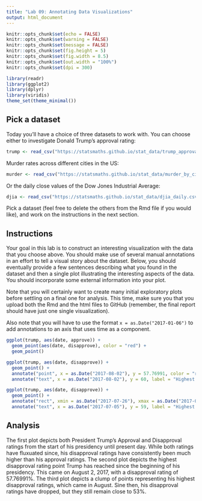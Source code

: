---
title: "Lab 09: Annotating Data Visualizations"
output: html_document
---

```{r setup, include=FALSE}
knitr::opts_chunk$set(echo = FALSE)
knitr::opts_chunk$set(warning = FALSE)
knitr::opts_chunk$set(message = FALSE)
knitr::opts_chunk$set(fig.height = 5)
knitr::opts_chunk$set(fig.width = 8.5)
knitr::opts_chunk$set(out.width = "100%")
knitr::opts_chunk$set(dpi = 300)

library(readr)
library(ggplot2)
library(dplyr)
library(viridis)
theme_set(theme_minimal())
```

## Pick a dataset

Today you'll have a choice of three datasets to work with. You can choose
either to investigate Donald Trump's approval rating:

```{r}
trump <- read_csv("https://statsmaths.github.io/stat_data/trump_approval.csv")
```

Murder rates across different cities in the US:

```{r}
murder <- read_csv("https://statsmaths.github.io/stat_data/murder_by_city.csv")
```

Or the daily close values of the Dow Jones Industrial Average:

```{r}
djia <- read_csv("https://statsmaths.github.io/stat_data/djia_daily.csv")
```

Pick a dataset (feel free to delete the others from the Rmd file if you would
like), and work on the instructions in the next section.

## Instructions

Your goal in this lab is to construct an interesting visualization with the
data that you choose above. You should make use of several manual annotations
in an effort to tell a visual story about the dataset. Below, you should
eventually provide a few sentences describing what you found in the dataset
and then a single plot illustrating the interesting aspects of the data.
You should incorporate some external information into your plot.

Note that you will certainly want to create many initial exploratory plots
before settling on a final one for analysis. This time, make sure you that you
upload both the Rmd and the html files to GitHub (remember, the final report
should have just one single visualization).

Also note that you will have to use the format `x = as.Date("2017-01-06")` to
add annotations to an axis that uses time as a component.


```{r}
ggplot(trump, aes(date, approve)) +
  geom_point(aes(date, disapprove), color = "red") +
  geom_point()
```

```{r}
ggplot(trump, aes(date, disapprove)) +
  geom_point() +
  annotate("point", x = as.Date("2017-08-02"), y = 57.76991, color = "red", size = 5)+
  annotate("text", x = as.Date("2017-08-02"), y = 60, label = "Highest Disapproval Rating")
```

```{r}
ggplot(trump, aes(date, disapprove)) +
  geom_point() +
  annotate("rect", xmin = as.Date("2017-07-26"), xmax = as.Date("2017-08-15"), ymin = 57, ymax = 58,   fill = "purple", alpha = 0.1) +
  annotate("text", x = as.Date("2017-07-05"), y = 59, label = "Highest Disapproval Ratings")
```



## Analysis

The first plot depicts both President Trump's Approval and Disapproval ratings from the start of his presidency until present day. While both ratings have fluxuated since, his disapproval ratings have consistently been much higher than his approval ratings. 
The second plot depicts the highest disapproval rating point Trump has reached since the beginning of his presidency. This came on August 2, 2017, with a disapproval rating of 57.76991%.
The third plot depicts a clump of points representing his highest disapproval ratings, which came in August. Sine then, his disapproval ratings have dropped, but they still remain close to 53%.








